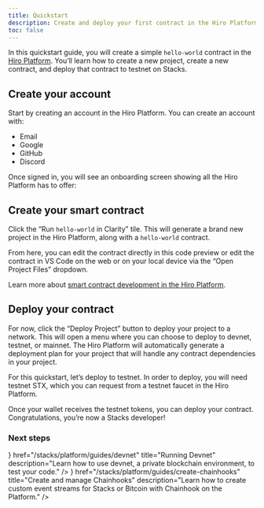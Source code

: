 ```yaml
---
title: Quickstart
description: Create and deploy your first contract in the Hiro Platform.
toc: false
---
```



In this quickstart guide, you will create a simple `hello-world` contract in the [Hiro Platform](https://platform.hiro.so/). You’ll learn how to create a new project, create a new contract, and deploy that contract to testnet on Stacks.

## Create your account

Start by creating an account in the Hiro Platform. You can create an account with:

- Email
- Google
- GitHub
- Discord

Once signed in, you will see an onboarding screen showing all the Hiro Platform has to offer:

<Wrapper>
  <ImageZoom
    alt="Welcome"
    src={Welcome}
    className="!my-0 rounded-xl bg-background"
    priority
  />
</Wrapper>

## Create your smart contract

Click the “Run `hello-world` in Clarity” tile. This will generate a brand new project in the Hiro Platform, along with a `hello-world` contract.

<Wrapper>
  <ImageZoom
    alt="ProjectContract"
    src={ProjectContract}
    className="!my-0 rounded-xl bg-background"
    priority
  />
</Wrapper>

From here, you can edit the contract directly in this code preview or edit the contract in VS Code on the web or on your local device via the “Open Project Files” dropdown.

Learn more about [smart contract development in the Hiro Platform](/stacks/platform/guides/build-contracts).

## Deploy your contract

For now, click the “Deploy Project” button to deploy your project to a network. This will open a menu where you can choose to deploy to devnet, testnet, or mainnet. The Hiro Platform will automatically generate a deployment plan for your project that will handle any contract dependencies in your project.

<Wrapper>
  <ImageZoom
    alt="DeployContract"
    src={DeployContract}
    className="!my-0 rounded-xl bg-background"
    priority
  />
</Wrapper>

For this quickstart, let’s deploy to testnet. In order to deploy, you will need testnet STX, which you can request from a testnet faucet in the Hiro Platform.

<Wrapper>
  <ImageZoom
    alt="Faucet"
    src={Faucet}
    className="!my-0 rounded-xl bg-background"
    priority
  />
</Wrapper>

Once your wallet receives the testnet tokens, you can deploy your contract. Congratulations, you’re now a Stacks developer!

### Next steps

<Cards className="sm:grid-cols-1">
  <SmallCard
    icon={<Code className="text-primary" />}
    href="/stacks/platform/guides/devnet"
    title="Running Devnet"
    description="Learn how to use devnet, a private blockchain environment, to test your code."
  />
  <SmallCard
    icon={<Terminal className="text-primary" />}
    href="/stacks/platform/guides/create-chainhooks"
    title="Create and manage Chainhooks"
    description="Learn how to create custom event streams for Stacks or Bitcoin with Chainhook on the Platform."
  />
</Cards>
